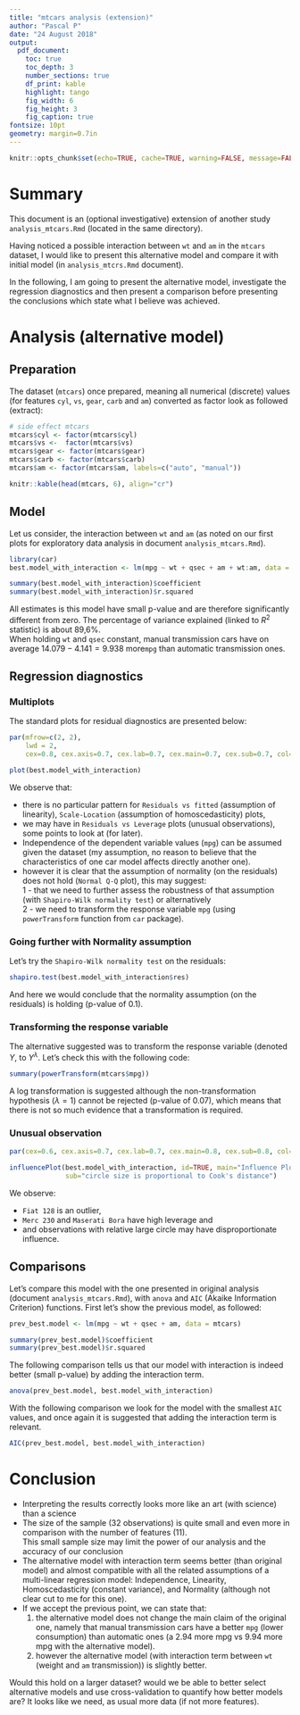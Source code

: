 ```yaml
---
title: "mtcars analysis (extension)"
author: "Pascal P"
date: "24 August 2018"
output: 
  pdf_document:
    toc: true
    toc_depth: 3
    number_sections: true
    df_print: kable
    highlight: tango
    fig_width: 6
    fig_height: 3
    fig_caption: true
fontsize: 10pt
geometry: margin=0.7in
---
```


```r
knitr::opts_chunk$set(echo=TRUE, cache=TRUE, warning=FALSE, message=FALSE, fig.path='figure/')
```

# Summary
This document is an (optional investigative) extension of another study `analysis_mtcars.Rmd` (located in the same directory).  

Having noticed a possible interaction between `wt` and `am` in the `mtcars` dataset, I would like to present this alternative model and compare it with initial model (in `analysis_mtcrs.Rmd` document).

In the following, I am going to present the alternative model, investigate the regression diagnostics and then present a comparison before presenting the conclusions which state what I believe was achieved.


\pagebreak

# Analysis (alternative model)

## Preparation

The dataset (`mtcars`) once prepared, meaning all numerical (discrete) values (for features `cyl`, `vs`, `gear`, `carb` and `am`) converted as factor look as followed (extract):  


```r
# side effect mtcars
mtcars$cyl <- factor(mtcars$cyl)
mtcars$vs <-  factor(mtcars$vs)
mtcars$gear <- factor(mtcars$gear)
mtcars$carb <- factor(mtcars$carb)
mtcars$am <- factor(mtcars$am, labels=c("auto", "manual"))

knitr::kable(head(mtcars, 6), align="cr")
```

## Model

Let us consider, the interaction between `wt` and `am` (as noted on our first plots for exploratory data analysis in document `analysis_mtcars.Rmd`).

```r
library(car)
best.model_with_interaction <- lm(mpg ~ wt + qsec + am + wt:am, data = mtcars)

summary(best.model_with_interaction)$coefficient
summary(best.model_with_interaction)$r.squared
```

All estimates is this model have small p-value and are therefore significantly different from zero. The percentage of variance explained (linked to $R^2$ statistic) is about 89,6%.  
When holding `wt` and `qsec` constant, manual transmission cars have on average $14.079 - 4.141 = 9.938$ more`mpg` than automatic transmission ones.

## Regression diagnostics


### Multiplots

The standard plots for residual diagnostics are presented below:

```r
par(mfrow=c(2, 2), 
    lwd = 2,
    cex=0.8, cex.axis=0.7, cex.lab=0.7, cex.main=0.7, cex.sub=0.7, col="lightskyblue3")

plot(best.model_with_interaction)
```

We observe that:  

- there is no particular pattern for `Residuals vs fitted` (assumption of linearity), `Scale-Location` (assumption of homoscedasticity) plots,
- we may have in `Residuals vs Leverage` plots (unusual observations), some points to look at (for later).
- Independence of the dependent variable values (`mpg`) can be assumed given the dataset (my assumption, no reason to believe that the characteristics of one car model affects directly another one).
- however it is clear that the assumption of normality (on the residuals) does not hold (`Normal Q-Q` plot), this may suggest:   
  1 - that we need to further assess the robustness of that assumption (with `Shapiro-Wilk normality test`) or alternatively  
  2 - we need to transform the response variable `mpg` (using `powerTransform` function from `car` package).

### Going further with Normality assumption 

Let's try the `Shapiro-Wilk normality test` on the residuals:  

```r
shapiro.test(best.model_with_interaction$res)
```

And here we would conclude that the normality assumption (on the residuals) is holding (p-value of $0.1$).   

### Transforming the response variable

The alternative suggested was to transform the response variable (denoted $Y$, to $Y^\lambda$. Let's check this with the following code:
```r
summary(powerTransform(mtcars$mpg))
```

A log transformation is suggested although the non-transformation hypothesis ($\lambda = 1$) cannot be rejected (p-value of $0.07$), which means that there is not so much evidence that a transformation is required.  

### Unusual observation

```r
par(cex=0.6, cex.axis=0.7, cex.lab=0.7, cex.main=0.8, cex.sub=0.8, col="lightskyblue3")

influencePlot(best.model_with_interaction, id=TRUE, main="Influence Plot", 
              sub="circle size is proportional to Cook's distance")
```

We observe:  

- `Fiat 128` is an outlier,
- `Merc 230` and `Maserati Bora` have high leverage and
- and observations with relative large circle may have disproportionate influence.

## Comparisons

Let's compare this model with the one presented in original analysis (document `analysis_mtcars.Rmd`), with `anova` and `AIC` (Akaike Information Criterion) functions. First let's show the previous model, as followed:

```r
prev_best.model <- lm(mpg ~ wt + qsec + am, data = mtcars)

summary(prev_best.model)$coefficient
summary(prev_best.model)$r.squared
```

The following comparison tells us that our model with interaction is indeed better (small p-value) by adding the interaction term.

```r
anova(prev_best.model, best.model_with_interaction)
```

With the following comparison we look for the model with the smallest `AIC` values, and once again it is suggested that adding the interaction term is relevant.

```r
AIC(prev_best.model, best.model_with_interaction)
```



# Conclusion
- Interpreting the results correctly looks more like an art (with science) than a science 
- The size of the sample (32 observations) is quite small and even more in comparison with the number of features (11).  
This small sample size may limit the power of our analysis  and the accuracy of our conclusion
- The alternative model with interaction term seems better (than original model) and almost compatible with all the related assumptions of a multi-linear regression model: Independence, Linearity, Homoscedasticity (constant variance), and Normality (although not clear cut to me for this one).
- If we accept the previous point, we can state that:  
  1. the alternative model does not change the main claim of the original one, namely that manual transmission cars have a better `mpg` (lower consumption) than automatic ones (a $2.94$ more mpg vs $9.94$ more mpg with the alternative model).
  2. however the alternative model (with interaction term between `wt` (weight and `am` transmission)) is slightly better.  
  
  
Would this hold on a larger dataset?  would we be able to better select alternative models and use cross-validation to quantify how better models are?
It looks like we need, as usual more data (if not more features).

